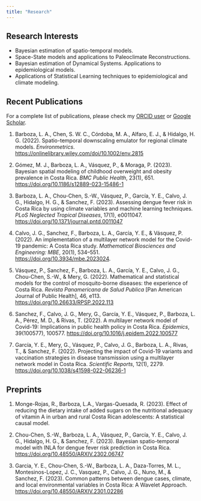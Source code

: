 ```yaml
---
title: "Research"
---
```


## Research Interests

-   Bayesian estimation of spatio-temporal models.
-   Space-State models and applications to Paleoclimate Reconstructions.
-   Bayesian estimation of Dynamical Systems. Applications to epidemiological models.
-   Applications of Statistical Learning techniques to epidemiological and climate modeling.

## Recent Publications

For a complete list of publications, please check my [ORCID user](https://orcid.org/0000-0002-7009-5207) or [Google Scholar](https://scholar.google.com/citations?user=gzstLXwAAAAJ&hl=es).


1. Barboza, L. A., Chen, S. W. C., Córdoba, M. A., Alfaro, E. J., & Hidalgo, H. G. (2022). Spatio-temporal downscaling emulator for regional climate models. *Environmetrics*. <https://onlinelibrary.wiley.com/doi/10.1002/env.2815>

1. Gómez, M. J., Barboza, L. A., Vásquez, P., & Moraga, P. (2023). Bayesian spatial modeling of childhood overweight and obesity prevalence in Costa Rica. *BMC Public Health*, 23(1), 651. <https://doi.org/10.1186/s12889-023-15486-1>

1.  Barboza, L. A., Chou-Chen, S.-W., Vásquez, P., García, Y. E., Calvo, J. G., Hidalgo, H. G., & Sanchez, F. (2023). Assessing dengue fever risk in Costa Rica by using climate variables and machine learning techniques. *PLoS Neglected Tropical Diseases*, 17(1), e0011047. <https://doi.org/10.1371/journal.pntd.0011047>

2.  Calvo, J. G., Sanchez, F., Barboza, L. A., García, Y. E., & Vásquez, P. (2022). An implementation of a multilayer network model for the Covid-19 pandemic: A Costa Rica study. *Mathematical Biosciences and Engineering: MBE*, 20(1), 534--551. <https://doi.org/10.3934/mbe.2023024>.

3.  Vásquez, P., Sanchez, F., Barboza, L. A., García, Y. E., Calvo, J. G., Chou-Chen, S.-W., & Mery, G. (2022). Mathematical and statistical models for the control of mosquito-borne diseases: the experience of Costa Rica. *Revista Panamericana de Salud Publica* \[Pan American Journal of Public Health\], 46, e113. <https://doi.org/10.26633/RPSP.2022.113>

4.  Sanchez, F., Calvo, J. G., Mery, G., García, Y. E., Vásquez, P., Barboza, L. A., Pérez, M. D., & Rivas, T. (2022). A multilayer network model of Covid-19: Implications in public health policy in Costa Rica. *Epidemics*, 39(100577), 100577. <https://doi.org/10.1016/j.epidem.2022.100577>

5.  García, Y. E., Mery, G., Vásquez, P., Calvo, J. G., Barboza, L. A., Rivas, T., & Sanchez, F. (2022). Projecting the impact of Covid-19 variants and vaccination strategies in disease transmission using a multilayer network model in Costa Rica. *Scientific Reports*, 12(1), 2279. <https://doi.org/10.1038/s41598-022-06236-1>

## Preprints

1.  Monge-Rojas, R., Barboza, L.A., Vargas-Quesada, R. (2023). Effect of reducing the dietary intake of added sugars on the nutritional adequacy of vitamin A in urban and rural Costa Rican adolescents: A statistical causal model.

2.  Chou-Chen, S.-W., Barboza, L. A., Vásquez, P., García, Y. E., Calvo, J. G., Hidalgo, H. G., & Sanchez, F. (2023). Bayesian spatio-temporal model with INLA for dengue fever risk prediction in Costa Rica. <https://doi.org/10.48550/ARXIV.2302.06747>

3.  Garcia, Y. E., Chou-Chen, S.-W., Barboza, L. A., Daza-Torres, M. L., Montesinos-Lopez, J. C., Vasquez, P., Calvo, J. G., Nuno, M., & Sanchez, F. (2023). Common patterns between dengue cases, climate, and local environmental variables in Costa Rica: A Wavelet Approach. <https://doi.org/10.48550/ARXIV.2301.02286>


